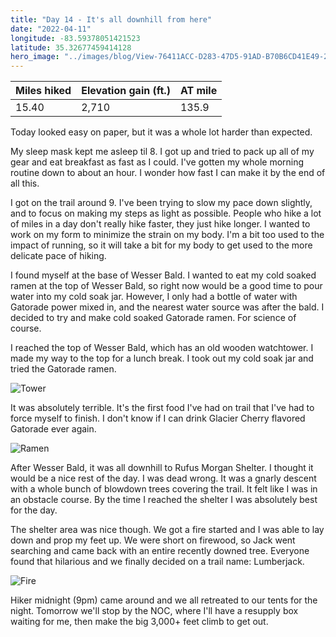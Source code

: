 ```yaml
---
title: "Day 14 - It's all downhill from here" 
date: "2022-04-11"
longitude: -83.59378051421523
latitude: 35.32677459414128
hero_image: "../images/blog/View-76411ACC-D283-47D5-91AD-B70B6CD41E49-20220412205456.png"
---
```


| Miles hiked | Elevation gain (ft.) | AT mile |
| ----------- | -------------- | -------- |
| 15.40 | 2,710 | 135.9 |

Today looked easy on paper, but it was a whole lot harder than expected.

My sleep mask kept me asleep til 8. I got up and tried to pack up all of my gear and eat breakfast as fast as I could. I've gotten my whole morning routine down to about an hour. I wonder how fast I can make it by the end of all this.

I got on the trail around 9. I've been trying to slow my pace down slightly, and to focus on making my steps as light as possible. People who hike a lot of miles in a day don't really hike faster, they just hike longer. I wanted to work on my form to minimize the strain on my body. I'm a bit too used to the impact of running, so it will take a bit for my body to get used to the more delicate pace of hiking.

I found myself at the base of Wesser Bald. I wanted to eat my cold soaked ramen at the top of Wesser Bald, so right now would be a good time to pour water into my cold soak jar. However, I only had a bottle of water with Gatorade power mixed in, and the nearest water source was after the bald. I decided to try and make cold soaked Gatorade ramen. For science of course.

I reached the top of Wesser Bald, which has an old wooden watchtower. I made my way to the top for a lunch break. I took out my cold soak jar and tried the Gatorade ramen.

![Tower](../images/blog/Tower-76411ACC-D283-47D5-91AD-B70B6CD41E49-20220412222811.png)

It was absolutely terrible. It's the first food I've had on trail that I've had to force myself to finish. I don't know if I can drink Glacier Cherry flavored Gatorade ever again.

![Ramen](../images/blog/Ramen-76411ACC-D283-47D5-91AD-B70B6CD41E49-20220412222844.png)

After Wesser Bald, it was all downhill to Rufus Morgan Shelter. I thought it would be a nice rest of the day. I was dead wrong. It was a gnarly descent with a whole bunch of blowdown trees covering the trail. It felt like I was in an obstacle course. By the time I reached the shelter I was absolutely best for the day. 

The shelter area was nice though. We got a fire started and I was able to lay down and prop my feet up. We were short on firewood, so Jack went searching and came back with an entire recently downed tree. Everyone found that hilarious and we finally decided on a trail name: Lumberjack.

![Fire](../images/blog/Fire-76411ACC-D283-47D5-91AD-B70B6CD41E49-20220412223442.png)

Hiker midnight (9pm) came around and we all retreated to our tents for the night. Tomorrow we'll stop by the NOC, where I'll have a resupply box waiting for me, then make the big 3,000+ feet climb to get out.